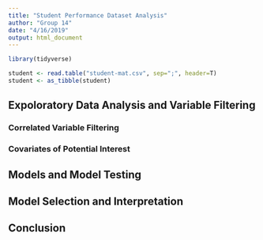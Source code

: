 ```yaml
---
title: "Student Performance Dataset Analysis"
author: "Group 14"
date: "4/16/2019"
output: html_document
---
```


```r
library(tidyverse)
```

```r
student <- read.table("student-mat.csv", sep=";", header=T)
student <- as_tibble(student)
```

## Expoloratory Data Analysis and Variable Filtering

### Correlated Variable Filtering

### Covariates of Potential Interest

## Models and Model Testing

## Model Selection and Interpretation

## Conclusion

